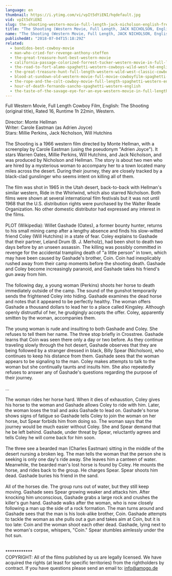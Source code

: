 ```yaml
---
language: en
thumbnail: https://i.ytimg.com/vi/vpIt5dYiENI/hqdefault.jpg
vid: vpIt5dYiENI
slug: the-shooting-western-movie-full-length-jack-nicholson-english-free-full-westerns
title: "The Shooting (Western Movie, Full Length, JACK NICHOLSON, English) *free full westerns*"
name: "The Shooting (Western Movie, Full Length, JACK NICHOLSON, English) *free full westerns*"
publishedAt: "2018-07-04T15:18:29Z"
related:
  - bandidos-best-cowboy-movie
  - man-who-cried-for-revenge-anthony-steffen
  - the-great-treasure-hunt-best-western-movie
  - california-passage-colorized-forrest-tucker-western-movie-in-full-length
  - the-road-to-fort-alamo-spaghetti-western-cowboys-wild-west-hd-english
  - the-great-treasure-hunt-full-length-western-wild-west-classic-cowboy-movie-full-movies
  - blood-at-sundown-old-western-movie-full-movie-cowboyfilm-spaghetti-western-english
  - the-rope-and-the-colt-cowboy-movie-full-length-spaghetti-western-english-free-full-westerns
  - hour-of-death-fernando-sancho-spaghetti-western-english
  - the-taste-of-the-savage-eye-for-an-eye-western-movie-in-full-length-english-free-feature-film
---
```


Full Western Movie, Full Length Cowboy Film, English: The Shooting (original title), Rated 16, Runtime 1h 22min, Western.<br />
<br />
Director: Monte Hellman<br />
Writer: Carole Eastman (as Adrien Joyce)<br />
Stars: Millie Perkins, Jack Nicholson, Will Hutchins<br />
<br />
The Shooting is a 1966 western film directed by Monte Hellman, with a screenplay by Carole Eastman (using the pseudonym "Adrien Joyce"). It stars Warren Oates, Millie Perkins, Will Hutchins, and Jack Nicholson, and was produced by Nicholson and Hellman. The story is about two men who are hired by a mysterious woman to accompany her to a town located many miles across the desert. During their journey, they are closely tracked by a black-clad gunslinger who seems intent on killing all of them.<br />
<br />
The film was shot in 1965 in the Utah desert, back-to-back with Hellman's similar western, Ride in the Whirlwind, which also starred Nicholson. Both films were shown at several international film festivals but it was not until 1968 that the U.S. distribution rights were purchased by the Walter Reade Organization. No other domestic distributor had expressed any interest in the films.<br />
<br />
PLOT (Wikipedia): Willet Gashade (Oates), a former bounty hunter, returns to his small mining camp after a lengthy absence and finds his slow-witted friend Coley (Will Hutchins) in a state of fear. Coley explains to Gashade that their partner, Leland Drum (B. J. Merholz), had been shot to death two days before by an unseen assassin. The killing was possibly committed in revenge for the accidental trampling death of "a little person" in town, which may have been caused by Gashade's brother, Coin. Coin had inexplicably rushed away from their camp moments before the shooting death. Gashade and Coley become increasingly paranoid, and Gashade takes his friend's gun away from him.<br />
<br />
The following day, a young woman (Perkins) shoots her horse to death immediately outside of the camp. The sound of the gunshot temporarily sends the frightened Coley into hiding. Gashade examines the dead horse and notes that it appeared to be perfectly healthy. The woman offers Gashade a thousand dollars to lead her to a place called Kingsley. Although openly distrustful of her, he grudgingly accepts the offer. Coley, apparently smitten by the woman, accompanies them.<br />
<br />
The young woman is rude and insulting to both Gashade and Coley. She refuses to tell them her name. The three stop briefly in Crosstree. Gashade learns that Coin was seen there only a day or two before. As they continue traveling slowly through the hot desert, Gashade observes that they are being followed by a stranger dressed in black, Billy Spear (Nicholson), who continues to keep his distance from them. Gashade sees that the woman appears to be signaling to the man. Coley makes attempts to talk to the woman but she continually taunts and insults him. She also repeatedly refuses to answer any of Gashade's questions regarding the purpose of their journey.<br />
<br />
...<br />
<br />
The woman rides her horse hard. When it dies of exhaustion, Coley gives his horse to the woman and Gashade allows Coley to ride with him. Later, the woman loses the trail and asks Gashade to lead on. Gashade's horse shows signs of fatigue so Gashade tells Coley to join the woman on her horse, but Spear forbids him from doing so. The woman says that the journey would be much easier without Coley. She and Spear demand that he be left behind. Gashade, under threat by Spear, reluctantly agrees and tells Coley he will come back for him soon.<br />
<br />
The three see a bearded man (Charles Eastman) sitting in the middle of the desert nursing a broken leg. The man tells the woman that the person she is seeking is only one day's ride away. She leaves him a canteen of water. Meanwhile, the bearded man's lost horse is found by Coley. He mounts the horse, and rides back to the group. He charges Spear. Spear shoots him dead. Gashade buries his friend in the sand.<br />
<br />
All of the horses die. The group runs out of water, but they still keep moving. Gashade sees Spear growing weaker and attacks him. After knocking him unconscious, Gashade grabs a large rock and crushes the killer's gun hand. Gashade walks after the woman, who is now closely following a man up the side of a rock formation. The man turns around and Gashade sees that the man is his look-alike brother, Coin. Gashade attempts to tackle the woman as she pulls out a gun and takes aim at Coin, but it is too late: Coin and the woman shoot each other dead. Gashade, lying next to the woman's corpse, whispers, "Coin." Spear stumbles aimlessly under the hot sun.<br />
<br />
<br />
************<br />
COPYRIGHT: All of the films published by us are legally licensed. We have acquired the rights (at least for specific territories) from the rightholders by contract. If you have questions please send an email to: info@amogo.de